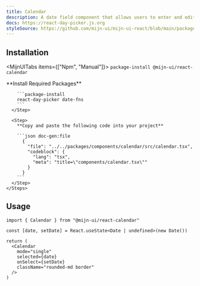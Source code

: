 ```yaml
---
title: Calendar
description: A date field component that allows users to enter and edit date.
docs: https://react-day-picker.js.org
styleSource: https://github.com/mijn-ui/mijn-ui-react/blob/main/packages/theme/src/components/calendar.ts
---
```


<ComponentPreview name="calendar-example" />

## Installation

<MijnUITabs items={["Npm", "Manual"]}>
  <MijnUITabsContent value="Npm">
    ```package-install
    @mijn-ui/react-calendar
    ```
  </MijnUITabsContent>

  <MijnUITabsContent value="Manual">
    <Steps>
      <Step>
        **Install Required Packages**

        ```package-install
        react-day-picker date-fns
        ```
      </Step>

      <Step>
        **Copy and paste the following code into your project**

        ```json doc-gen:file
          {
            "file": "../../packages/components/calendar/src/calendar.tsx",
            "codeblock": {
              "lang": "tsx",
              "meta": "title=\"components/calendar.tsx\""
            }
          }
        ```
      </Step>
    </Steps>

  </MijnUITabsContent>
</MijnUITabs>

## Usage

```tsx
import { Calendar } from "@mijn-ui/react-calendar"
```

```tsx
const [date, setDate] = React.useState<Date | undefined>(new Date())

return (
  <Calendar
    mode="single"
    selected={date}
    onSelect={setDate}
    className="rounded-md border"
  />
)
```
